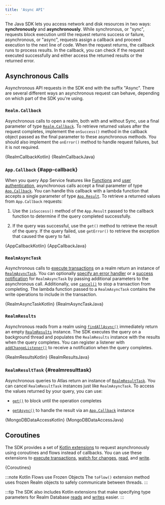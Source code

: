 ```yaml
---
title: 'Async API'
---
```


The Java SDK lets you access network and disk
resources in two ways: **synchronously** and **asynchronously**. While
synchronous, or "sync", requests block execution until the request returns
success or failure, asynchronous, or "async", requests assign a
callback and proceed execution to the next line of code. When
the request returns, the callback runs to process results.
In the callback, you can check if the request executed
successfully and either access the returned results or the returned
error.

## Asynchronous Calls

Asynchronous API requests in the SDK end with the suffix "Async".
There are several different ways an asynchronous request can behave,
depending on which part of the SDK you're using.

### `Realm.Callback`

Asynchronous calls to open a realm, both with and without Sync,
use a final parameter of type [`Realm.Callback`](https://docs.mongodb.com/realm-sdks/java/latest/io/realm/Realm.Callback.html).
To retrieve returned values after the
request completes, implement the `onSuccess()` method in the callback
object passed as the final parameter to these asynchronous methods. You
should also implement the `onError()` method to handle request failures,
but it is not required.

<Tabs groupId="java-sdk-languages">
    <TabItem value="kotlin" label="Kotlin">
        <CodeBlock language="kotlin">{RealmCallbackKotlin}</CodeBlock>
    </TabItem>
    <TabItem value="java" label="Java">
        <CodeBlock language="java">{RealmCallbackJava}</CodeBlock>
    </TabItem>
</Tabs>

### `App.Callback` {#app-callback}

When you query App Service features like [Functions](TODO)
and [user authentication](sdk/java/app-services/authenticate-users),
asynchronous calls accept a final
parameter of type [`App.Callback`](https://docs.mongodb.com/realm-sdks/java/latest/io/realm/mongodb/App.Callback.html).
You can handle this callback with a lambda function that accepts a
single parameter of type [`App.Result`](https://docs.mongodb.com/realm-sdks/java/latest/io/realm/mongodb/App.Result.html).
To retrieve a returned values from `App.Callback` requests:

1. Use the `isSuccess()` method of the `App.Result` passed to the
   callback function to determine if the query completed
   successfully.

1. If the query was successful, use the `get()` method to retrieve
   the result of the query. If the query failed, use `getError()` to
   retrieve the exception that caused the query to fail.

<Tabs groupId="java-sdk-languages">
    <TabItem value="kotlin" label="Kotlin">
        <CodeBlock language="kotlin">{AppCallbackKotlin}</CodeBlock>
    </TabItem>
    <TabItem value="java" label="Java">
        <CodeBlock language="java">{AppCallbackJava}</CodeBlock>
    </TabItem>
</Tabs>

### `RealmAsyncTask`

Asynchronous calls to [execute transactions](sdk/java/realm-database/write-transactions)
on a realm return an instance of [`RealmAsyncTask`](https://docs.mongodb.com/realm-sdks/java/latest/io/realm/RealmAsyncTask.html).
You can optionally [specify an error handler](https://docs.mongodb.com/realm-sdks/java/latest/io/realm/Realm.Transaction.OnError.html)
or a [success notification](https://docs.mongodb.com/realm-sdks/java/latest/io/realm/Realm.Transaction.OnSuccess.html)
for `RealmAsyncTask` by passing additional parameters to the
asynchronous call. Additionally, use
[`cancel()`](https://docs.mongodb.com/realm-sdks/java/latest/io/realm/RealmAsyncTask.html#cancel--)
to stop a transaction from completing. The lambda function passed
to a `RealmAsyncTask` contains the write operations to include in the
transaction.

<Tabs groupId="java-sdk-languages">
    <TabItem value="kotlin" label="Kotlin">
        <CodeBlock language="kotlin">{RealmAsyncTaskKotlin}</CodeBlock>
    </TabItem>
    <TabItem value="java" label="Java">
        <CodeBlock language="java">{RealmAsyncTaskJava}</CodeBlock>
    </TabItem>
</Tabs>

### `RealmResults`

Asynchronous reads from a realm using [`findAllAsync()`](https://docs.mongodb.com/realm-sdks/java/latest/io/realm/RealmQuery.html#findAllAsync--)
immediately return an empty
[`RealmResults`](https://docs.mongodb.com/realm-sdks/java/latest/io/realm/RealmResults.html)
instance. The SDK executes the query on a background thread and
populates the `RealmResults` instance with the results when the query
completes. You can register a listener with [`addChangeListener()`](https://docs.mongodb.com/realm-sdks/java/latest/io/realm/RealmResults.html#addChangeListener-io.realm.RealmChangeListener-)
to receive a notification when the query completes.

<Tabs groupId="java-sdk-languages">
    <TabItem value="kotlin" label="Kotlin">
        <CodeBlock language="kotlin">{RealmResultsKotlin}</CodeBlock>
    </TabItem>
    <TabItem value="java" label="Java">
        <CodeBlock language="java">{RealmResultsJava}</CodeBlock>
    </TabItem>
</Tabs>

### `RealmResultTask` {#realmresulttask}

Asynchronous queries to Atlas return an instance of
[`RealmResultTask`](https://docs.mongodb.com/realm-sdks/java/latest/io/realm/mongodb/RealmResultTask.html).
You can cancel `RealmResultTask` instances just like
`RealmAsyncTask`. To access the values returned by your query, you
can use:

- [`get()`](https://docs.mongodb.com/realm-sdks/java/latest/io/realm/mongodb/RealmResultTask.html#get--)
  to block until the operation completes

- [`getAsync()`](https://docs.mongodb.com/realm-sdks/java/latest/io/realm/mongodb/RealmResultTask.html#getAsync-io.realm.mongodb.App.Callback-)
  to handle the result via an [`App.Callback`](#app-callback) instance

<Tabs groupId="java-sdk-languages">
    <TabItem value="kotlin" label="Kotlin">
        <CodeBlock language="kotlin">{MongoDBDataAccessKotlin}</CodeBlock>
    </TabItem>
    <TabItem value="java" label="Java">
        <CodeBlock language="java">{MongoDBDataAccessJava}</CodeBlock>
    </TabItem>
</Tabs>

## Coroutines

The SDK provides a set of [Kotlin extensions](https://docs.mongodb.com/realm-sdks/java/latest/kotlin-extensions/)
to request asynchronously using coroutines and flows instead of
callbacks. You can use these extensions to [execute transactions](https://docs.mongodb.com/realm-sdks/java/latest/kotlin-extensions/io.realm.kotlin/io.realm.-realm/execute-transaction-await.html),
[watch for changes](https://docs.mongodb.com/realm-sdks/java/latest/kotlin-extensions/io.realm.kotlin/add-change-listener.html),
[read](https://docs.mongodb.com/realm-sdks/java/latest/kotlin-extensions/io.realm.kotlin/io.realm.-realm/where.html),
and [write](https://docs.mongodb.com/realm-sdks/java/latest/kotlin-extensions/io.realm.kotlin/io.realm.-realm/create-object.html).

<CodeBlock language="kotlin">{Coroutines}</CodeBlock>

:::note Kotlin Flows use Frozen Objects
The `toFlow()` extension method uses frozen Realm objects to safely
communicate between threads.
:::

:::tip
The SDK also includes Kotlin extensions that make specifying type
parameters for Realm Database [reads](https://docs.mongodb.com/realm-sdks/java/latest/kotlin-extensions/io.realm.kotlin/io.realm.-realm/where.html)
and
[writes](https://docs.mongodb.com/realm-sdks/java/latest/kotlin-extensions/io.realm.kotlin/io.realm.-realm/create-object.html)
easier.
:::
